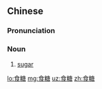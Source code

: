 ==Chinese==
{{zh-forms}}

===Pronunciation===
{{zh-pron
|m=shítáng
|c=sik6 tong4-2
|cat=n
}}

===Noun===
{{zh-noun}}

# [[sugar]]

[[lo:食糖]]
[[mg:食糖]]
[[uz:食糖]]
[[zh:食糖]]